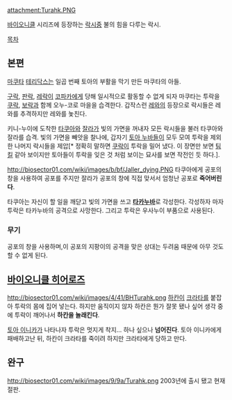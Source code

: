 attachment:Turahk.PNG

[[바이오니클]] 시리즈에 등장하는 [[락시]]중 불의 힘을 다루는 락시.

[[목차]]

== 본편 ==
[[마쿠타]] [[테리닥스]]는 일곱 번째 토아의 부활을 막기 만든 마쿠타의 아들.

[[구락]], [[판락]], [[레락]]이 [[코파카]]에게 당해 일시적으로 활동할 수 없게 되자 마쿠타는 투락을 [[쿠락]], [[보락]]과 함께 오누-코로 마을을 습격한다. 갑작스런 [[레와]]의 등장으로 락시들은 레와를 추격하지만 레와를 놏친다.

키니-누이에 도착한 [[타쿠아]]와 [[잘라]]가 빛의 가면을 꺼내자 모든 락시들을 불러 타쿠아와 잘라를 습격. 빛의 가면을 빼앗을 찰나에, 갑자기 [[토아 누바]]들이 모두 모여 투락을 제외한 나머지 락시들을 제압[* 정확히 말하면 [[쿠락]]이 투락을 밀어 냈다. 이 장면만 보면 [[팀킬]] 같아 보이지만 토아들이 투락을 잊은 것 처럼 보이는 묘사를 보면 작전인 듯 하다.].

http://biosector01.com/wiki/images/b/bf/Jaller_dying.PNG
타쿠아에게 공포의 창을 사용하여 공포를 주지만 잘라가 공포의 창에 직접 맞서서 엄청난 공포로 '''죽어버린다'''.

타쿠아는 자신이 할 일을 깨닫고 빛의 가면을 쓰고 '''[[타카누바]]'''로 각성한다. 각성하자 마자 투락은 타카누바의 공격으로 사망한다. 그리고 투락은 우사누이 부품으로 사용된다.

=== 무기 ===
공포의 창을 사용하며,이 공포의 지팡이의 공격을 맞은 상대는 두려움 때문에 아무 것도 할 수 없게 된다.

== [[바이오니클 히어로즈]] ==
http://biosector01.com/wiki/images/4/41/BHTurahk.png
[[하칸]]이 [[크라타]]를 붙잡아 투락의 몸에 집어 넣는다. 하지만 움직이지 않자 하칸은 뭔가 잘못 됐나 싶어 생각 중에 투락이 깨어나서 '''하칸을 놀래킨다'''.

[[토아 이니카]]가 나타나자 투락은 멋지게 착지... 하나 싶으나 '''넘어진다'''. 토아 이니카에게 패배하고난 뒤, 하칸이 크라타를 죽이려 하지만 크라타에게 당하고 만다.

== 완구 ==
http://biosector01.com/wiki/images/9/9a/Turahk.png
2003년에 출시 됐고 현재 절판.
